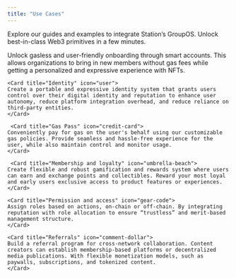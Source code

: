 ```yaml
---
title: "Use Cases"
---
```


Explore our guides and examples to integrate Station’s GroupOS. Unlock best-in-class Web3 primitives in a few minutes. 

<CardGroup cols={1}>
    <Card title="Walletless onboarding" icon="shield">
    Unlock gasless and user-friendly onboarding through smart accounts. This allows organizations to bring in new members without gas fees while getting a personalized and expressive experience with NFTs. 
    </Card>

    <Card title="Identity" icon="user">
    Create a portable and expressive identity system that grants users control over their digital identity and reputation to enhance user autonomy, reduce platform integration overhead, and reduce reliance on third-party entities.
    </Card>

     <Card title="Gas Pass" icon="credit-card">
    Conveniently pay for gas on the user's behalf using our customizable gas policies. Provide seamless and hassle-free experience for the user, while also maintain control and monitor usage.
    </Card>

     <Card title="Membership and loyalty" icon="umbrella-beach">
    Create flexible and robust gamification and rewards system where users can earn and exchange points and collectibles. Reward your most loyal and early users exclusive access to product features or experiences.
    </Card>

    <Card title="Permission and access" icon="gear-code">
    Assign roles based on actions, on-chain or off-chain. By integrating reputation with role allocation to ensure “trustless” and merit-based management structure.
    </Card>

    <Card title="Referrals" icon="comment-dollar">
    Build a referral program for cross-network collaboration. Content creators can establish membership-based platforms or decentralized media publications. With flexible monetization models, such as paywalls, subscriptions, and tokenized content.
    </Card>

</CardGroup>





